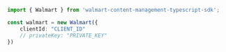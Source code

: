 ```typescript index.ts
import { Walmart } from 'walmart-content-management-typescript-sdk';

const walmart = new Walmart({
    clientId: "CLIENT_ID"
    // privateKey: "PRIVATE_KEY"
})